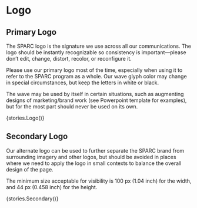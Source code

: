 
<Meta title="Components/Logo" />

# Logo

## Primary Logo

The SPARC logo is the signature we use across all our communications. The logo should be instantly recognizable so consistency is important—please don’t edit, change, distort, recolor, or reconfigure it.

Please use our primary logo most of the time, especially when using it to refer to the SPARC program as a whole. Our wave glyph color may change in special circumstances, but keep the letters in white or black.

The wave may be used by itself in certain situations, such as augmenting designs of marketing/brand work (see Powerpoint template for examples), but for the most part should never be used on its own.

<Story of={stories.Logo} height='60px'>{stories.Logo()}</Story>

## Secondary Logo

Our alternate logo can be used to further separate the SPARC brand from surrounding imagery and other logos, but should be avoided in places where we need to apply the logo in small contexts to balance the overall design of the page.

The minimum size acceptable for visibility is 100 px (1.04 inch) for the width, and 44 px (0.458 inch) for the height.

<Story of={stories.Secondary} height='60px'>{stories.Secondary()}</Story>
